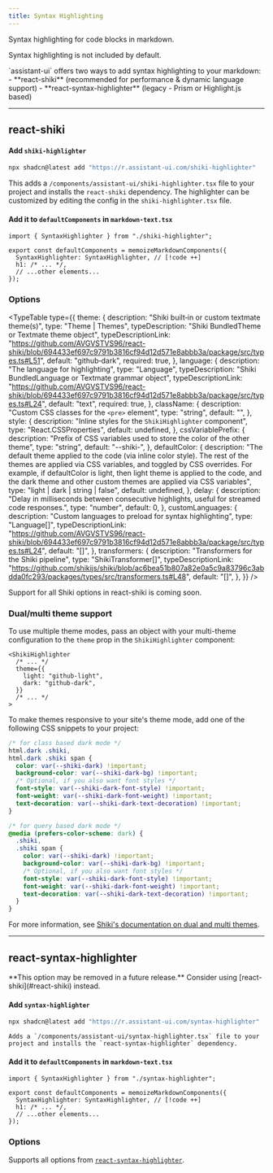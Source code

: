 ```yaml
---
title: Syntax Highlighting
---
```



Syntax highlighting for code blocks in markdown.

<Callout type="warn">Syntax highlighting is not included by default.</Callout>

<Callout type="info">
  `assistant-ui` offers two ways to add syntax highlighting to your markdown: -
  **react-shiki** (recommended for performance & dynamic language support) -
  **react-syntax-highlighter** (legacy - Prism or Highlight.js based)
</Callout>

---

## react-shiki

<Steps>
  <Step>

#### Add `shiki-highlighter`

```bash
npx shadcn@latest add "https://r.assistant-ui.com/shiki-highlighter"
```

This adds a `/components/assistant-ui/shiki-highlighter.tsx` file to your project and
installs the `react-shiki` dependency. The highlighter can be customized by editing
the config in the `shiki-highlighter.tsx` file.

  </Step>
  <Step>

#### Add it to `defaultComponents` in `markdown-text.tsx`

```tsx title="/components/assistant-ui/markdown-text.tsx"
import { SyntaxHighlighter } from "./shiki-highlighter";

export const defaultComponents = memoizeMarkdownComponents({
  SyntaxHighlighter: SyntaxHighlighter, // [!code ++]
  h1: /* ... */,
  // ...other elements...
});
```

  </Step>
</Steps>

### Options

<TypeTable
  type={{
    theme: {
      description: "Shiki built‑in or custom textmate theme(s)",
      type: "Theme | Themes",
      typeDescription: "Shiki BundledTheme or Textmate theme object",
      typeDescriptionLink:
        "https://github.com/AVGVSTVS96/react-shiki/blob/694433ef697c9791b3816cf94d12d571e8abbb3a/package/src/types.ts#L51",
      default: "github‑dark",
      required: true,
    },
    language: {
      description: "The language for highlighting",
      type: "Language",
      typeDescription: "Shiki BundledLanguage or Textmate grammar object",
      typeDescriptionLink:
        "https://github.com/AVGVSTVS96/react-shiki/blob/694433ef697c9791b3816cf94d12d571e8abbb3a/package/src/types.ts#L24",
      default: "text",
      required: true,
    },
    className: {
      description: "Custom CSS classes for the `<pre>` element",
      type: "string",
      default: "",
    },
    style: {
      description: "Inline styles for the `ShikiHighlighter` component",
      type: "React.CSSProperties",
      default: undefined,
    },
    cssVariablePrefix: {
      description:
        "Prefix of CSS variables used to store the color of the other theme",
      type: "string",
      default: "--shiki-",
    },
    defaultColor: {
      description:
        "The default theme applied to the code (via inline color style). The rest of the themes are applied via CSS variables, and toggled by CSS overrides. For example, if defaultColor is light, then light theme is applied to the code, and the dark theme and other custom themes are applied via CSS variables",
      type: "light | dark | string | false",
      default: undefined,
    },
    delay: {
      description:
        "Delay in milliseconds between consecutive highlights, useful for streamed code responses.",
      type: "number",
      default: 0,
    },
    customLanguages: {
      description: "Custom languages to preload for syntax highlighting",
      type: "Language[]",
      typeDescriptionLink:
        "https://github.com/AVGVSTVS96/react-shiki/blob/694433ef697c9791b3816cf94d12d571e8abbb3a/package/src/types.ts#L24",
      default: "[]",
    },
    transformers: {
      description: "Transformers for the Shiki pipeline",
      type: "ShikiTransformer[]",
      typeDescriptionLink:
        "https://github.com/shikijs/shiki/blob/ac6bea51b807a82e0a5c9a83796c3abdda0fc293/packages/types/src/transformers.ts#L48",
      default: "[]",
    },
  }}
/>

<Callout type="info">
  Support for all Shiki options in react-shiki is coming soon.
</Callout>

### Dual/multi theme support

To use multiple theme modes, pass an object with your multi-theme configuration to the `theme` prop in the `ShikiHighlighter` component:

```tsx title="/components/assistant-ui/shiki-highlighter.tsx"
<ShikiHighlighter
  /* ... */
  theme={{
    light: "github-light",
    dark: "github-dark",
  }}
  /* ... */
>
```

To make themes responsive to your site's theme mode, add one of the following CSS snippets to your project:

```css title="shiki.css"
/* for class based dark mode */
html.dark .shiki,
html.dark .shiki span {
  color: var(--shiki-dark) !important;
  background-color: var(--shiki-dark-bg) !important;
  /* Optional, if you also want font styles */
  font-style: var(--shiki-dark-font-style) !important;
  font-weight: var(--shiki-dark-font-weight) !important;
  text-decoration: var(--shiki-dark-text-decoration) !important;
}

/* for query based dark mode */
@media (prefers-color-scheme: dark) {
  .shiki,
  .shiki span {
    color: var(--shiki-dark) !important;
    background-color: var(--shiki-dark-bg) !important;
    /* Optional, if you also want font styles */
    font-style: var(--shiki-dark-font-style) !important;
    font-weight: var(--shiki-dark-font-weight) !important;
    text-decoration: var(--shiki-dark-text-decoration) !important;
  }
}
```

For more information, see [Shiki's documentation on dual and multi themes](https://shiki.style/guide/dual-themes).

---

## react-syntax-highlighter

<Callout type="warn">
  **This option may be removed in a future release.** Consider using
  [react-shiki](#react-shiki) instead.
</Callout>

<Steps>
  <Step>

#### Add `syntax-highlighter`

```bash
npx shadcn@latest add "https://r.assistant-ui.com/syntax-highlighter"
```

    Adds a `/components/assistant-ui/syntax-highlighter.tsx` file to your project and installs the `react-syntax-highlighter` dependency.

  </Step>
  <Step>

#### Add it to `defaultComponents` in `markdown-text.tsx`

```tsx title="/components/assistant-ui/markdown-text.tsx"
import { SyntaxHighlighter } from "./syntax-highlighter";

export const defaultComponents = memoizeMarkdownComponents({
  SyntaxHighlighter: SyntaxHighlighter, // [!code ++]
  h1: /* ... */,
  // ...other elements...
});
```

  </Step>
</Steps>

### Options

Supports all options from [`react-syntax-highlighter`](https://github.com/react-syntax-highlighter/react-syntax-highlighter#props).
